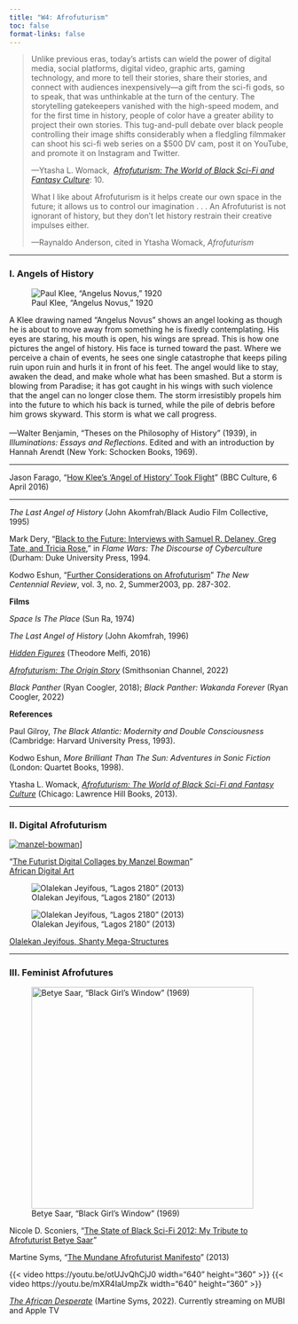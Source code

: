 ```yaml
---
title: "W4: Afrofuturism"
toc: false
format-links: false
---
```


> Unlike previous eras, today's artists can wield the power of digital media, social platforms, digital video, graphic arts, gaming technology, and more to tell their stories, share their stories, and connect with audiences inexpensively---a gift from the sci-fi gods, so to speak, that was unthinkable at the turn of the century. The storytelling gatekeepers vanished with the high-speed modem, and for the first time in history, people of color have a greater ability to project their own stories. This tug-and-pull debate over black people controlling their image shifts considerably when a fledgling filmmaker can shoot his sci-fi web series on a \$500 DV cam, post it on YouTube, and promote it on Instagram and Twitter.
>
> ---Ytasha L. Womack,  [*Afrofuturism: The World of Black Sci-Fi and Fantasy Culture*](https://ebookcentral.proquest.com/lib/emerson/reader.action?docID=1381831&ppg=1): 10.
>
> What I like about Afrofuturism is it helps create our own space in the future; it allows us to control our imagination . . . An Afrofuturist is not ignorant of history, but they don't let history restrain their creative impulses either.
>
> ---Raynaldo Anderson, cited in Ytasha Womack, *Afrofuturism*

------------------------------------------------------------------------

### I. Angels of History

::: {layout="[[49, -2, 49]]"}
![Paul Klee, "Angelus Novus," 1920](../img/angelus-novus.jpg){fig-alt="Paul Klee, Angelus Novus"}

A Klee drawing named "Angelus Novus" shows an angel looking as though he is about to move away from something he is fixedly contemplating. His eyes are staring, his mouth is open, his wings are spread. This is how one pictures the angel of history. His face is turned toward the past. Where we perceive a chain of events, he sees one single catastrophe that keeps piling ruin upon ruin and hurls it in front of his feet. The angel would like to stay, awaken the dead, and make whole what has been smashed. But a storm is blowing from Paradise; it has got caught in his wings with such violence that the angel can no longer close them. The storm irresistibly propels him into the future to which his back is turned, while the pile of debris before him grows skyward. This storm is what we call progress.<br /><br />---Walter Benjamin, "Theses on the Philosophy of History" (1939), in *Illuminations: Essays and Reflections*. Edited and with an introduction by Hannah Arendt (New York: Schocken Books, 1969).
:::

------------------------------------------------------------------------

Jason Farago, "[How Klee's 'Angel of History' Took Flight](https://www.bbc.com/culture/article/20160401-how-klees-angel-of-history-took-flight)" (BBC Culture, 6 April 2016)

------------------------------------------------------------------------

*The Last Angel of History* (John Akomfrah/Black Audio Film Collective, 1995)

Mark Dery, "[Black to the Future: Interviews with Samuel R. Delaney, Greg Tate, and Tricia Rose](../pdf/dery-afrofuturism.pdf)," in *Flame Wars: The Discourse of Cyberculture* (Durham: Duke University Press, 1994.

Kodwo Eshun, "[Further Considerations on Afrofuturism](../pdf/eshun-afrofuturism.pdf)" *The New Centennial Review*, vol. 3, no. 2, Summer2003, pp. 287-302.

**Films**

*Space Is The Place* (Sun Ra, 1974)

*The Last Angel of History* (John Akomfrah, 1996)

[*Hidden Figures*](https://www.justwatch.com/us/movie/hidden-figures) (Theodore Melfi, 2016)

[*Afrofuturism: The Origin Story*](https://www.smithsonianchannel.com/special/afrofuturism-the-origin-story) (Smithsonian Channel, 2022)

*Black Panther* (Ryan Coogler, 2018); *Black Panther: Wakanda Forever* (Ryan Coogler, 2022)

**References**

Paul Gilroy, *The Black Atlantic: Modernity and Double Consciousness* (Cambridge: Harvard University Press, 1993).

Kodwo Eshun, *More Brilliant Than The Sun: Adventures in Sonic Fiction* (London: Quartet Books, 1998).

Ytasha L. Womack, [*Afrofuturism: The World of Black Sci-Fi and Fantasy Culture*](https://ebookcentral.proquest.com/lib/emerson/reader.action?docID=1381831&ppg=1) (Chicago: Lawrence Hill Books, 2013).

------------------------------------------------------------------------

### II. Digital Afrofuturism

[![manzel-bowman](../img/manzel-bowman.png)](https://www.manzel.biz/gallery)\]

"[The Futurist Digital Collages by Manzel Bowman](https://www.africandigitalart.com/the-futurist-digital-collages-by-manzel-bowman/)"  
[African Digital Art](http://africandigitalart.com)

![Olalekan Jeyifous, "Lagos 2180"  (2013)](../img/lagos-2180.jpg){fig-align="left" fig-alt="Olalekan Jeyifous, Lagos 2180"}

![Olalekan Jeyifous, "Lagos 2180" \(2013\)](../img/lagos-2180.jpg){fig-align="left" fig-alt="Olalekan Jeyifous, Lagos 2180"}

[Olalekan Jeyifous, Shanty Mega-Structures](https://jeyifo.us/SMS)

------------------------------------------------------------------------

### III. Feminist Afrofutures

![Betye Saar, "Black Girl's Window" (1969)](../img/betye-saar.jpg){width="400" fig-align="left" fig-alt="Betye Saar, Black Girl's Window, 1969"}

Nicole D. Sconiers, "[The State of Black Sci-Fi 2012: My Tribute to Afrofuturist Betye Saar](http://nicolesconiers.com/blog/2012/02/20/the-state-of-black-sci-fi-2012-my-tribute-to-afrofuturist-betye-saar/)"

Martine Syms, "[The Mundane Afrofuturist Manifesto](http://thirdrailquarterly.org/martine-syms-the-mundane-afrofuturist-manifesto/)" (2013)

{{< video https://youtu.be/otUJvQhCjJ0 width="640" height="360" >}} {{< video https://youtu.be/mXR4IaUmpZk width="640" height="360" >}}

[*The African Desperate*](https://mubi.com/films/the-african-desperate) (Martine Syms, 2022). Currently streaming on MUBI and Apple TV
